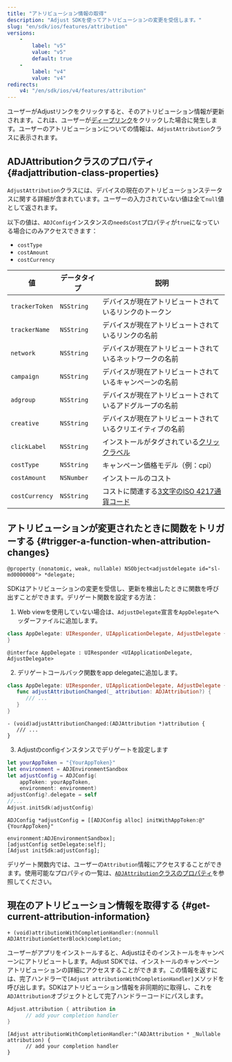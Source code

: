```yaml
---
title: "アトリビューション情報の取得"
description: "Adjust SDKを使ってアトリビューションの変更を受信します。"
slug: "en/sdk/ios/features/attribution"
versions: 
    - 
        label: "v5"
        value: "v5"
        default: true
    - 
        label: "v4"
        value: "v4"
redirects: 
    v4: "/en/sdk/ios/v4/features/attribution"
---
```

ユーザーがAdjustリンクをクリックすると、そのアトリビューション情報が更新されます。これは、ユーザーが[ディープリンク](https://help.adjust.com/en/article/deep-links)をクリックした場合に発生します。ユーザーのアトリビューションについての情報は、`AdjustAttribution`クラスに表示されます。

ADJAttributionクラスのプロパティ \{\#adjattribution\-class\-properties\}
--------------------------------------------------------------------

`AdjustAttribution`クラスには、デバイスの現在のアトリビューションステータスに関する詳細が含まれています。ユーザーの入力されていない値は全て`null`値として返されます。
<callout type="note"> 

以下の値は、`ADJConfig`インスタンスの`needsCost`プロパティが`true`になっている場合にのみアクセスできます：

* `costType`
* `costAmount`
* `costCurrency`

</Callout> 

|       値        |   データタイプ   |                                    説明                                    |
|----------------|------------|--------------------------------------------------------------------------|
| `trackerToken` | `NSString` | デバイスが現在アトリビュートされているリンクのトークン                                              |
| `trackerName`  | `NSString` | デバイスが現在アトリビュートされているリンクの名前                                                |
| `network`      | `NSString` | デバイスが現在アトリビュートされているネットワークの名前                                             |
| `campaign`     | `NSString` | デバイスが現在アトリビュートされているキャンペーンの名前                                             |
| `adgroup`      | `NSString` | デバイスが現在アトリビュートされているアドグループの名前                                             |
| `creative`     | `NSString` | デバイスが現在アトリビュートされているクリエイティブの名前                                            |
| `clickLabel`   | `NSString` | インストールがタグされている[クリックラベル](https://help.adjust.com/en/article/user-rewards) |
| `costType`     | `NSString` | キャンペーン価格モデル（例：cpi）                                                       |
| `costAmount`   | `NSNumber` | インストールのコスト                                                               |
| `costCurrency` | `NSString` | コストに関連する[3文字のISO 4217通貨コード](https://www.iban.com/currency-codes)         |

アトリビューションが変更されたときに関数をトリガーする \{\#trigger\-a\-function\-when\-attribution\-changes\}
------------------------------------------------------------------------------------------

<codeblock title="プロパティ宣言"> 

```objc
@property (nonatomic, weak, nullable) NSObject<adjustdelegate id="sl-md0000000"> *delegate;
```

</CodeBlock> 

SDKはアトリビューションの変更を受信し、更新を検出したときに関数を呼び出すことができます。デリゲート関数を設定する方法：

1. Web viewを使用していない場合は、`AdjustDelegate`宣言を`AppDelegate`ヘッダーファイルに追加します。

<tabs> <tab title="Swift" sync="swift"> 

```swift
class AppDelegate: UIResponder, UIApplicationDelegate, AdjustDelegate {
}
```

</Tab> <tab title="Objective-C" sync="objc"> 

```objc
@interface AppDelegate : UIResponder <UIApplicationDelegate, AdjustDelegate>
```

</Tab> </Tabs> 

2. デリゲートコールバック関数をapp delegateに追加します。

<tabs> <tab title="Swift" sync="swift"> 

```swift
class AppDelegate: UIResponder, UIApplicationDelegate, AdjustDelegate {
   func adjustAttributionChanged(_ attribution: ADJAttribution?) {
      /// ...
   }
}
```

</Tab> <tab title="Objective-C" sync="objc"> 

```objc
- (void)adjustAttributionChanged:(ADJAttribution *)attribution {
   /// ...
}
```

</Tab> </Tabs> 

3. Adjustのconfigインスタンスでデリゲートを設定します

<tabs> <tab title="Swift" sync="swift"> <codeblock highlight="{range: 6}"> 

```swift
let yourAppToken = "{YourAppToken}"
let environment = ADJEnvironmentSandbox
let adjustConfig = ADJConfig(
    appToken: yourAppToken,
    environment: environment)
adjustConfig?.delegate = self
//...
Adjust.initSdk(adjustConfig)
```

</CodeBlock> </Tab> <tab title="Objective-C" sync="objc"> <codeblock highlight="{range: 3}"> 

```objc
ADJConfig *adjustConfig = [[ADJConfig alloc] initWithAppToken:@"{YourAppToken}"
                                            environment:ADJEnvironmentSandbox];
[adjustConfig setDelegate:self];
[Adjust initSdk:adjustConfig];
```

</CodeBlock> </Tab> </Tabs> 

デリゲート関数内では、ユーザーの`Attribution`情報にアクセスすることができます。使用可能なプロパティの一覧は、[`ADJAttribution`クラスのプロパティ](#adjattribution-class-properties)を参照してください。

現在のアトリビューション情報を取得する \{\#get\-current\-attribution\-information\}
----------------------------------------------------------------------

<codeblock title="メソッドシグネチャー"> 

```objc
+ (void)attributionWithCompletionHandler:(nonnull ADJAttributionGetterBlock)completion;
```

</CodeBlock> 

ユーザーがアプリをインストールすると、Adjustはそのインストールをキャンペーンにアトリビュートします。Adjust SDKでは、インストールのキャンペーンアトリビューションの詳細にアクセスすることができます。この情報を返すには、完了ハンドラーで`[Adjust attributionWithCompletionHandler]`メソッドを呼び出します。SDKはアトリビューション情報を非同期的に取得し、これを`ADJAttribution`オブジェクトとして完了ハンドラーコードにパスします。
<tabs> <tab title="Swift" sync="swift"> 

```swift
Adjust.attribution { attribution in
      // add your completion handler
}
```

</Tab> <tab title="Objective-C" sync="objc"> 

```objc
[Adjust attributionWithCompletionHandler:^(ADJAttribution * _Nullable attribution) {
      // add your completion handler
}
```

</Tab> </Tabs>

